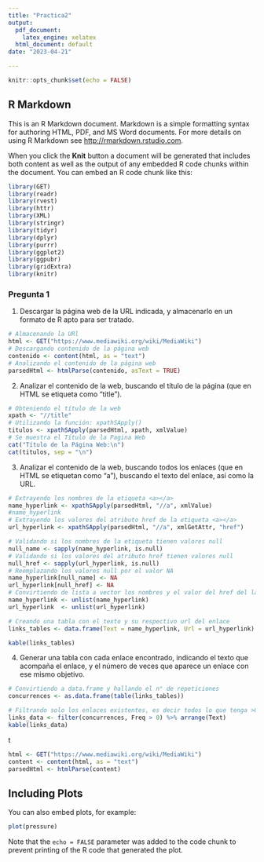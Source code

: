 ```yaml
---
title: "Practica2"
output:
  pdf_document: 
    latex_engine: xelatex
  html_document: default
date: "2023-04-21"

---
```


```r
knitr::opts_chunk$set(echo = FALSE)
```

## R Markdown

This is an R Markdown document. Markdown is a simple formatting syntax for authoring HTML, PDF, and MS Word documents. For more details on using R Markdown see <http://rmarkdown.rstudio.com>.

When you click the **Knit** button a document will be generated that includes both content as well as the output of any embedded R code chunks within the document. You can embed an R code chunk like this:
```r
library(GET)
library(readr)
library(rvest)
library(httr)
library(XML)
library(stringr)
library(tidyr)
library(dplyr) 
library(purrr)
library(ggplot2)
library(ggpubr)
library(gridExtra)
library(knitr)
```
### Pregunta 1

1. Descargar la página web de la URL indicada, y almacenarlo en un formato de R apto para ser tratado.

```r
# Almacenando la URl 
html <- GET("https://www.mediawiki.org/wiki/MediaWiki")
# Descargando contenido de la página web
contenido <- content(html, as = "text")
# Analizando el contenido de la página web
parsedHtml <- htmlParse(contenido, asText = TRUE)
```

2. Analizar el contenido de la web, buscando el título de la página (que en HTML se etiqueta como “title”).

```r
# Obteniendo el título de la web
xpath <- "//title"
# Utilizando la función: xpathSApply()
titulos <- xpathSApply(parsedHtml, xpath, xmlValue)
# Se muestra el Título de la Pagina Web
cat("Título de la Página Web:\n")
cat(titulos, sep = "\n")
```
3. Analizar el contenido de la web, buscando todos los enlaces (que en HTML se etiquetan como “a”), buscando el texto del enlace, así como la URL.

```r
# Extrayendo los nombres de la etiqueta <a></a>
name_hyperlink <- xpathSApply(parsedHtml, "//a", xmlValue)
#name_hyperlink 
# Extrayendo los valores del atributo href de la etiqueta <a></a>
url_hyperlink <- xpathSApply(parsedHtml, "//a", xmlGetAttr, "href")

# Validando si los nombres de la etiqueta tienen valores null
null_name <- sapply(name_hyperlink, is.null)
# Validando si los valores del atributo href tienen valores null
null_href <- sapply(url_hyperlink, is.null)
# Reemplazando los valores null por el valor NA
name_hyperlink[null_name] <- NA
url_hyperlink[null_href] <- NA
# Convirtiendo de lista a vector los nombres y el valor del href del la etiqueta <a></a>
name_hyperlink <- unlist(name_hyperlink)
url_hyperlink  <- unlist(url_hyperlink)

# Creando una tabla con el texto y su respectivo url del enlace
links_tables <- data.frame(Text = name_hyperlink, Url = url_hyperlink)

kable(links_tables)

```
4. Generar una tabla con cada enlace encontrado, indicando el texto que acompaña el enlace, y el número de veces que aparece un enlace con ese mismo objetivo.

```r

# Convirtiendo a data.frame y hallando el n° de repeticiones
concurrences <- as.data.frame(table(links_tables))

# Filtrando solo los enlaces existentes, es decir todos lo que tenga >0 en la columna freq y lo ordenamos en orden alfábetico
links_data <- filter(concurrences, Freq > 0) %>% arrange(Text)
kable(links_data)

```
t



```r
html <- GET("https://www.mediawiki.org/wiki/MediaWiki")
content <- content(html, as = "text")
parsedHtml <- htmlParse(content)
```

## Including Plots

You can also embed plots, for example:

```r
plot(pressure)
```

Note that the `echo = FALSE` parameter was added to the code chunk to prevent printing of the R code that generated the plot.
